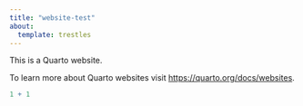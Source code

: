 ```yaml
---
title: "website-test"
about:
  template: trestles
---
```


This is a Quarto website.

To learn more about Quarto websites visit <https://quarto.org/docs/websites>.

```r
1 + 1
```
